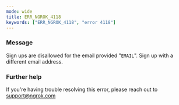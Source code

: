 ```yaml
---
mode: wide
title: ERR_NGROK_4118
keywords: ["ERR_NGROK_4118", "error 4118"]
---
```


### Message

Sign ups are disallowed for the email provided "`EMAIL`". Sign up with a different email address.

### Further help

If you're having trouble resolving this error, please reach out to [support@ngrok.com](mailto:support@ngrok.com?subject=Help%20with%20ERR_NGROK_4118)
